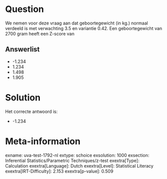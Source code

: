 Question
========

We nemen voor deze vraag aan dat geboortegewicht (in kg.) normaal
verdeeld is met verwachting 3.5 en variantie 0.42. Een geboortegewicht
van 2700 gram heeft een Z-score van

Answerlist
----------

* -1.234
* 1.234
* 1.498
* 1.905

Solution
========

Het correcte antwoord is: 

* -1.234

Meta-information
================
exname: uva-test-1792-nl
extype: schoice
exsolution: 1000
exsection: Inferential Statistics/Parametric Techniques/z-test
exextra[Type]: Calculation
exextra[Language]: Dutch
exextra[Level]: Statistical Literacy
exextra[IRT-Difficulty]: 2.153
exextra[p-value]: 0.509
